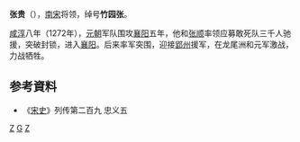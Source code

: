 {{expand|time=2013-09-17T23:03:38+00:00}}
{{refimprove|time=2013-09-17T23:03:38+00:00}}
'''张贵'''（{{bd|？||1272年||catIdx=Z}}），[[南宋|南宋]]将领，绰号'''竹园张'''。

[[咸淳|咸淳]]八年（1272年），[[元朝|元朝]]军队围攻[[襄阳|襄阳]]五年，他和[[张顺_(南宋)|张顺]]率领应募敢死队三千人驰援，突破封锁，进入[[襄阳|襄阳]]。后来率军突围，迎接[[郢州|郢州]]援军，在龙尾洲和元军激战，力战牺牲。

== 参考資料 ==
*《[[宋史|宋史]]》列传第二百九 忠义五
[[Category:宋朝軍事人物|Z]]
[[Category:张姓|G]]
[[Category:南宋人|Z]]